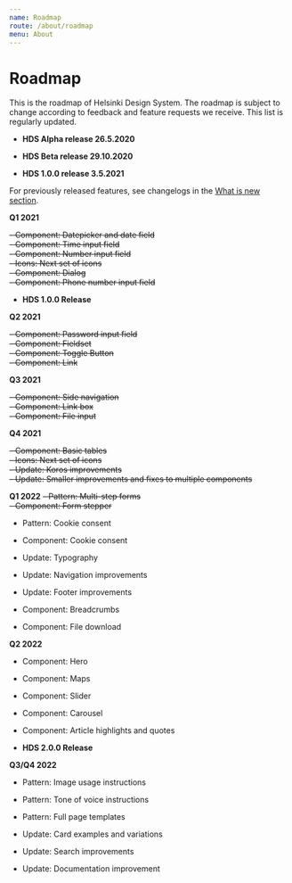 ```yaml
---
name: Roadmap
route: /about/roadmap
menu: About
---
```



# Roadmap

<LargeParagraph>
   This is the roadmap of Helsinki Design System. The roadmap is subject to change according to feedback and feature requests we receive. This list is regularly updated.
</LargeParagraph>


- **HDS Alpha release 26.5.2020**

- **HDS Beta release 29.10.2020**

- **HDS 1.0.0 release 3.5.2021**

For previously released features, see changelogs in the [What is new section](/about/new).

**Q1 2021**

~~- Component: Datepicker and date field~~<br/>
~~- Component: Time input field~~<br/>
~~- Component: Number input field~~<br/>
~~- Icons: Next set of icons~~<br/>
~~- Component: Dialog~~<br/>
~~- Component: Phone number input field~~<br/>


- **HDS 1.0.0 Release**

**Q2 2021**


~~- Component: Password input field~~<br/>
~~- Component: Fieldset~~<br/>
~~- Component: Toggle Button~~<br/>
~~- Component: Link~~<br/>


**Q3 2021**


~~- Component: Side navigation~~<br/>
~~- Component: Link box~~<br/>
~~- Component: File input~~<br/>


**Q4 2021**

~~- Component: Basic tables~~<br/>
~~- Icons: Next set of icons~~<br/>
~~- Update: Koros improvements~~<br/>
~~- Update: Smaller improvements and fixes to multiple components~~<br/>


**Q1 2022**
~~- Pattern: Multi-step forms~~<br/>
~~- Component: Form stepper~~<br/>


- Pattern: Cookie consent
- Component: Cookie consent

- Update: Typography
- Update: Navigation improvements
- Update: Footer improvements


- Component: Breadcrumbs
- Component: File download


**Q2 2022**
- Component: Hero
- Component: Maps
- Component: Slider
- Component: Carousel
- Component: Article highlights and quotes


- **HDS 2.0.0 Release**


**Q3/Q4 2022**
- Pattern: Image usage instructions
- Pattern: Tone of voice instructions
- Pattern: Full page templates


- Update: Card examples and variations
- Update: Search improvements
- Update: Documentation improvement
